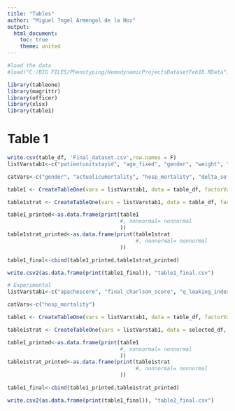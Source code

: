 ```yaml
---
title: "Tables"
author: "Miguel ?ngel Armengol de la Hoz"
output:
  html_document:
    toc: true
    theme: united
---
```



```r
#load the data
#load("C:/BIG FILES/Phenotyping/HemodynamicProjectsDatasetFeb18.RData")
```


```r
library(tableone)
library(magrittr)
library(officer)
library(xlsx)
library(table1)
```



# Table 1

```r
write.csv(table_df, 'Final_dataset.csv',row.names = F)
listVarstab1<-c("patientunitstayid", "age_fixed", "gender", "weight", "height", "BMI", "BMI_group", "unitType", "body_surface_area", "apachescore", "unabridgedunitlos", "unabridgedhosplos", "unabridgedactualventdays", "first_hct_6hrs", "mean_hct_24_36hrs", "AKIstage", "delta_sofa", "delta_sofa_bin", "hosp_mortality", "HospitalLOS", "totalFluid")

catVars<-c("gender", "actualicumortality", "hosp_mortality", "delta_sofa_bin")

table1 <- CreateTableOne(vars = listVarstab1, data = table_df, factorVars = catVars,testNormal=oneway.test)

table1strat <- CreateTableOne(vars = listVarstab1, data = table_df, factorVars = catVars,testNormal=oneway.test, strata="q_leaking_index")

table1_printed<-as.data.frame(print(table1
                                    #, nonnormal= nonnormal
                                    ))
table1strat_printed<-as.data.frame(print(table1strat
                                         #, nonnormal= nonnormal
                                    ))

table1_final<-cbind(table1_printed,table1strat_printed)

write.csv2(as.data.frame(print(table1_final)), "table1_final.csv")

```
```r
# Experimental
listVarstab1<-c("apachescore", "final_charlson_score", "q_leaking_index")

catVars<-c("hosp_mortality")

table1 <- CreateTableOne(vars = listVarstab1, data = table_df, factorVars = catVars,testNormal=oneway.test)

table1strat <- CreateTableOne(vars = listVarstab1, data = selected_df, factorVars = catVars,testNormal=oneway.test, strata="hosp_mortality")

table1_printed<-as.data.frame(print(table1
                                    #, nonnormal= nonnormal
                                    ))
table1strat_printed<-as.data.frame(print(table1strat
                                         #, nonnormal= nonnormal
                                    ))

table1_final<-cbind(table1_printed,table1strat_printed)

write.csv2(as.data.frame(print(table1_final)), "table2_final.csv")

```


